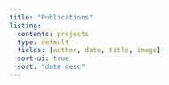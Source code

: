 ```yaml
---
title: "Publications" 
listing:    
  contents: projects   
  type: default   
  fields: [author, date, title, image]   
  sort-ui: true   
  sort: "date desc" 
---
```

